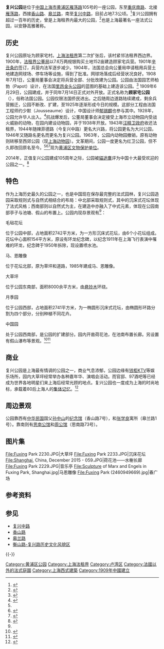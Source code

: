 {{Coord|31.2162592|121.4695068|source:GoogleMaps|display=title}}
{{文物保护单位
| 级别 = 区级
| 省区市 = 黄浦区
| 名称 = 复兴公园
| 图片 = Fuxing Park, Shanghai.JPG
| 编号 = 
| 分类 = 
| 时代 = 1909年
| 所在 = [[黄浦区|黄浦区]][[瑞金二路街道|瑞金二路街道]]
| 登录 = 2009年6月5日
}}

'''复兴公园'''是位于[[中国|中国]][[上海市|上海市]][[黄浦区|黄浦区]][[雁荡路|雁荡路]]105号的一座公园，东至[[重庆南路|重庆南路]]、北接[[雁荡路|雁荡路]]，西接[[香山路_(上海)|香山路]]、[[皋兰路_(上海)|皋兰路]]，南至[[复兴中路|复兴中路]]，目前占地7.3公顷。<ref name=a>{{cite web |url=http://218.242.36.250/Ghj_CMS/uploads/zdykx/2007-1211/tuze/2007-1211%201031%E3%80%81032%E3%80%81033%E3%80%81034-1.jpg |title=淮海社区控制性详细规划 |author=上海规土局 |accessdate=2014年1月27日 |deadurl=yes |archiveurl=https://web.archive.org/web/20150601094223/http://218.242.36.250/Ghj_CMS/uploads/zdykx/2007-1211/tuze/2007-1211%201031%E3%80%81032%E3%80%81033%E3%80%81034-1.jpg |archivedate=2015年6月1日 }}</ref>复兴公园拥有超过一百年的历史，曾是上海租界内最大的公园，<ref name=f>{{cite web |url=http://218.22.190.134/FK_ArticelSearch.aspx?ID=45619255# |title=上海复兴公园与中山公园空间变迁的比较研究 |author=《中国园林》2013年 第5期 |accessdate=2014年8月20日 |deadurl=yes |archiveurl=https://web.archive.org/web/20140821015241/http://218.22.190.134/FK_ArticelSearch.aspx?ID=45619255 |archivedate=2014年8月21日 }}</ref>也是上海最著名一座法式公园，以安静高雅著称。

== 历史 ==

复兴公园原址为顾家宅村。[[上海法租界|上海法租界]]第二次扩张后，该村紧邻法租界西边界。1900年，[[法租界公董局|法租界公董局]]以7.6万两规银购买土地152亩建造顾家宅兵营。1901年[[辛丑条约|辛丑条约]]签订，兵营内法军逐步减少。1904年，法国总会向公董局申请租用兵营土地建造网球场、停车场等设施，得到了批准。网球场落成后经营状况良好。1908年7月1日，公董局董事会决定将兵营全部、分批改建为公园。公园由法国园艺师柏勃（Papot）设计，在法国[[里昂|里昂]][[金头公园|金头公园]]的蓝图的基础上建造该公园。<ref>{{cite book|title =上海的公园和古典园林|author =惜珍|publisher =东方出版中心|isbn =9787547301487}}</ref> 1909年6月29日，公园建成，并于同年7月14日正式对外开放。正式名称为'''顾家宅公园'''（{{Lang-fr|parc de koukaza}}），俗称法国公园。公园仅限法国侨民进出。之后随周边道路陆续建成，剩余兵营搬迁，公园不断改、扩建，至1925年逐渐形成今日的规模。这部分工程由法国工程师约少默（Jousseaume）设计，中国设计师[[郁锡麒|郁锡麒]]也参与其中。1928年，公园允许华人出入。<ref>{{cite web|url = http://www.cnki.com.cn/Article/CJFDTotal-ZLXI199512021.htm|title = “华人与狗,不得入内”牌子的由来及其拆除|author = 张河成|accessdate = 2014-08-15|archive-date = 2020-02-01|archive-url = https://web.archive.org/web/20200201012836/http://www.cnki.com.cn/Article/CJFDTotal-ZLXI199512021.htm|dead-url = no}}</ref>抗战爆发后，公董局董事会决定接受上海市立动物园内受战火威胁的动物，在园内建设动物园，并于1938年开放。1943年[[汪精卫政府|汪精卫政府]]收还法租界，1944年随辣菲德路（今复兴中路）更名大兴路，将公园更名为大兴公园，1946年又随路名更名而更名为复兴公园。1963年，公园内动物园撤销，原有动物则转移至西郊公园（现[[上海动物园|上海动物园]]）。文革期间，公园一度更名为红卫公园，但不久即改回原名至今。<ref name=f></ref><ref name=b>{{cite web |url=http://www.shtong.gov.cn/newsite/node2/node2245/node69854/node69860/node69913/node69923/userobject1ai69560.html |title=复兴公园 |author=上海地方志办公室 |accessdate=2014年1月27日 |archive-date=2019年4月15日 |archive-url=https://web.archive.org/web/20190415083300/http://www.shtong.gov.cn/newsite/node2/node2245/node69854/node69860/node69913/node69923/userobject1ai69560.html |dead-url=no }}</ref><ref name=c>{{cite web |url=http://www.yplib.org.cn/structure/jdsh/bnsz/dg_100769_2.htm# |title=复兴公园 |author=杨浦区图书馆 |accessdate=2014年1月27日 |deadurl=yes |archiveurl=https://web.archive.org/web/20140203100634/http://www.yplib.org.cn/structure/jdsh/bnsz/dg_100769_2.htm |archivedate=2014年2月3日 }}</ref>现为[[黄浦区文物保护单位|黄浦区文物保护单位]]。

2014年，正值复兴公园建成105周年之际，公园被[[貓途鷹|貓途鷹]]评为中国十大最受欢迎的公园之一。<ref>{{cite web |url=http://sh.xinhuanet.com/2014-08/13/c_133551664.htm |title=复兴公园度过105岁生日 位列中国十大受欢迎公园 |author=新华网 |accessdate=2014年8月15日 |deadurl=yes |archiveurl=https://web.archive.org/web/20140819083214/http://sh.xinhuanet.com/2014-08/13/c_133551664.htm |archivedate=2014年8月19日 }}</ref>

== 特色 ==
作为上海历史最久的公园之一，也是中国现在保存最完整的法式园林，复兴公园造园采取规则式与自然式相结合的布局：中北部采取规则式，其中的沉床式花坛体现了法式风格；西南部则以自然式为主，在建造中亦融入了中式元素，体现在公园南部亭子与池塘、假山的布置上。公园内现存景观有<ref name=b></ref>：
; 毛毡花坛 
位于公园中部，占地面积2742平方米，为一方形沉床式花坛，由6个小花坛组成。花坛中心面积154平方米，原设有环龙纪念碑，以纪念1911年在上海飞行表演中罹难的环龙，纪念碑于1950年拆除，现设置喷水池。
; 马、恩雕像
位于花坛北部，原为草坪和道路，1985年建成马、恩雕像。
; 大草坪
位于公园东南部，面积8000余平方米，由[[悬铃木|悬铃木]]环绕。
; 月季园
位于公园西部，占地面积2741平方米，为一椭圆形沉床式花坛，由椭圆形环路分割为四个部分，分别种植不同花卉。
; 中国园
处于公园西南部，是公园的扩建部分。园内开凿荷花池，在池南布置长廊。另设置有假山瀑布等景观。<ref name=d>{{cite web |url=http://www.shtong.gov.cn/newsite/node2/node71994/node82435/node82444/index.html |title=复兴公园 |author=上海地方志办公室 |accessdate=2014年1月31日 |archive-date=2020年10月23日 |archive-url=https://web.archive.org/web/20201023110545/http://www.shtong.gov.cn/Newsite/node2/node71994/node82435/node82444/index.html |dead-url=no }}</ref><ref>{{cite web|url=http://www.cqvip.com/qk/71226x/201306/46352196.html |title=探讨城市综合性公园植物景观设计——以复兴公园为例 |author=《建筑知识：学术刊》2013年 第6期 |accessdate=2014年8月20日}}</ref>

== 商业 ==
复兴公园是上海最有情调的公园之一，商业气息浓郁，公园边缘有[[钱柜KTV|钱柜KTV]]等娱乐场所，园内大草坪经常举办各种嘉年华、演唱会活动。而官邸、97酒吧等已经成为世界各地明星们来上海后经常光顾的地点。复兴公园也一度成为上海的时尚地标，承载着80后上海人的[[集体记忆|集体记忆]]。<ref>{{cite web|url = http://culture.ifeng.com/a/20140430/40107155_0.shtml|title = 复兴公园钱柜停业与一代人的城市记忆|publisher = 凤凰网|accessdate = 2014-08-15|archive-date = 2020-02-01|archive-url = https://web.archive.org/web/20200201012651/http://culture.ifeng.com/a/20140430/40107155_0.shtml|dead-url = no}}</ref>

==周边景观==

公园靠西有[[中华民国|中华民国]]国父[[孙中山|孙中山]]的[[上海中山故居|纪念馆]]（香山路7号），和[[张学良|张学良]]寓所（皋兰路1号）。靠南则有[[思南公馆|思南公馆]]和[[周公馆|周公馆]]（思南路73号）。

==图片集==
<gallery>
File:Fuxing Park 2230.JPG|大草坪
File:Fuxing Park 2233.JPG|沉床花坛
File:Shanghai, China, December 2015 - 059.JPG|荷花池——水榭长廊
File:Fuxing Park 2229.JPG|音乐亭
File:Sculpture of Marx and Engels in Fuxing Park, Shanghai.jpg|马恩雕像
File:Fuxing Park (2460949669).jpg|春广场
</gallery>

==参考资料==
{{reflist|2}}
== 参见 ==
* [[复兴中路|复兴中路]]
* [[香山路_(上海)|香山路]]
* [[皋兰路_(上海)|皋兰路]]
*[[衡山路-复兴路历史文化风貌区|衡山路-复兴路历史文化风貌区]]
{{-}}
{{上海公园}}

[[Category:黄浦区公园|Category:黄浦区公园]]
[[Category:上海法租界|Category:上海法租界]]
[[Category:卢湾区|Category:卢湾区]]
[[Category:法國以外的法式庭園|Category:法國以外的法式庭園]]
[[Category:上海西式建築|Category:上海西式建築]]
[[Category:1909年中國建立|Category:1909年中國建立]]